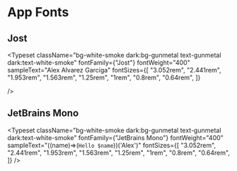 
<Meta title="Typography" />

# App Fonts

## Jost

<Typeset className="bg-white-smoke dark:bg-gunmetal text-gunmetal dark:text-white-smoke"
  fontFamily={"Jost"}
  fontWeight="400"
  sampleText="Alex Alvarez Garciga"
  fontSizes={[
     "3.052rem",
    "2.441rem",
    "1.953rem",
    "1.563rem",
    "1.25rem",
    "1rem",
    "0.8rem",
    "0.64rem",
  ]}

/>

## JetBrains Mono

<Typeset
  className="bg-white-smoke dark:bg-gunmetal text-gunmetal dark:text-white-smoke"
  fontFamily={"JetBrains Mono"}
  fontWeight="400"
  sampleText="((name)=>(`Hello $name`))('Alex')"
  fontSizes={[
    "3.052rem",
    "2.441rem",
    "1.953rem",
    "1.563rem",
    "1.25rem",
    "1rem",
    "0.8rem",
    "0.64rem",
  ]}
/>
